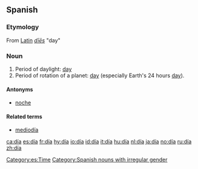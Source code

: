 {{see|dia|Dia}}

==Spanish==
[[Category:es:Time]]
===Etymology===
From [[Latin]] ''[[dies#Latin|dīēs]]'' "day"

===Noun===
{{es-noun-m}}

#Period of daylight: [[day]]
#Period of rotation of a planet: [[day]] (especially Earth's 24 hours [[day]]).

====Antonyms====
*[[noche]]

====Related terms====
*[[mediodía]]

[[Category:Spanish nouns with irregular gender]]

[[ca:día]]
[[es:día]]
[[fr:día]]
[[hy:día]]
[[io:día]]
[[id:día]]
[[it:día]]
[[hu:día]]
[[nl:día]]
[[ja:día]]
[[no:día]]
[[ru:día]]
[[zh:día]]